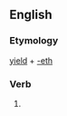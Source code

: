 ==English==

===Etymology===
[[yield]] + [[-eth]]

===Verb===
{{infl|en|verb form}}

# {{archaic third-person singular of|yield}}